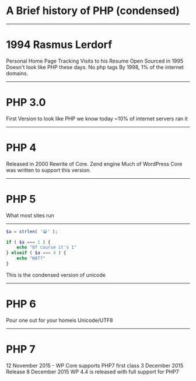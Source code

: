 
# A Brief history of PHP (condensed)

---

# 1994 Rasmus Lerdorf

<Notes>
	Personal Home Page
	Tracking Visits to his Resume
	Open Sourced in 1995
	Doesn't look like PHP these days. No php tags
	By 1998, 1% of the internet domains. 
</Notes>

---

# PHP 3.0

<Notes>
	First Version to look like PHP we know today
	~10% of internet servers ran it
</Notes>

---

# PHP 4

<Notes>
	Released in 2000
	Rewrite of Core.
	Zend engine
	Much of WordPress Core was written to support this version.
</Notes>

---

# PHP 5

<Notes>
	What most sites run

</Notes>

---


```php
$a = strlen( '😀' );

if ( $a === 1 ) {
	echo "Of course it's 1"
} elseif ( $a === 4 ) {
	echo "WAT?"
} 
```

<Notes>
	This is the condensed version of unicode  
</Notes>

--- 

# PHP 6

<Notes>
	Pour one out for your homeis
	Unicode/UTF8
</Notes>

---

# PHP 7

<Notes>
	12 November 2015 - WP Core supports PHP7 first class
	3 December 2015 Release
	8 December 2015 WP 4.4 is released with full support for PHP7
</Notes>
